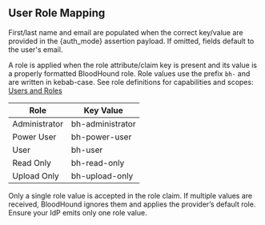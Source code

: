 ## User Role Mapping
First/last name and email are populated when the correct key/value are provided in the {auth_mode} assertion payload. If omitted, fields default to the user's email.

A role is applied when the role attribute/claim key is present and its value is a properly formatted BloodHound role.
Role values use the prefix `bh-` and are written in kebab-case.
See role definitions for capabilities and scopes: [Users and Roles](/manage-bloodhound/auth/users-and-roles)

| **Role** | **Key Value** |
| --- | --- |
|Administrator|bh-administrator|
|Power User|bh-power-user|
|User|bh-user|
|Read Only |bh-read-only|
|Upload Only|bh-upload-only|

Only a single role value is accepted in the role claim. If multiple values are received, BloodHound ignores them and applies the provider’s default role. Ensure your IdP emits only one role value.
